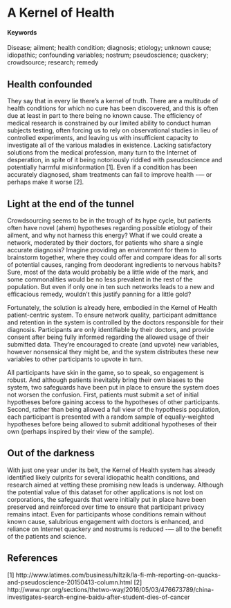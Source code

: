 # A Kernel of Health {#kernel-of-health}

#### Keywords

Disease; ailment; health condition; diagnosis; etiology; unknown cause; idiopathic; confounding variables; nostrum; pseudoscience; quackery; crowdsource; research; remedy

## Health confounded

They say that in every lie there’s a kernel of truth. There are a multitude of health conditions for which no cure has been discovered, and this is often due at least in part to there being no known cause. The efficiency of medical research is constrained by our limited ability to conduct human subjects testing, often forcing us to rely on observational studies in lieu of controlled experiments, and leaving us with insufficient capacity to investigate all of the various maladies in existence. Lacking satisfactory solutions from the medical profession, many turn to the Internet of desperation, in spite of it being notoriously riddled with pseudoscience and potentially harmful misinformation [1]. Even if a condition has been accurately diagnosed, sham treatments can fail to improve health -— or perhaps make it worse [2].

## Light at the end of the tunnel

Crowdsourcing seems to be in the trough of its hype cycle, but patients often have novel (ahem) hypotheses regarding possible etiology of their ailment, and why not harness this energy? What if we could create a network, moderated by their doctors, for patients who share a single accurate diagnosis? Imagine providing an environment for them to brainstorm together, where they could offer and compare ideas for all sorts of potential causes, ranging from deodorant ingredients to nervous habits? Sure, most of the data would probably be a little wide of the mark, and some commonalities would be no less prevalent in the rest of the population. But even if only one in ten such networks leads to a new and efficacious remedy, wouldn’t this justify panning for a little gold? 

Fortunately, the solution is already here, embodied in the Kernel of Health patient-centric system. To ensure network quality, participant admittance and retention in the system is controlled by the doctors responsible for their diagnosis. Participants are only identifiable by their doctors, and provide consent after being fully informed regarding the allowed usage of their submitted data. They're encouraged to create (and upvote) new variables, however nonsensical they might be, and the system distributes these new variables to other participants to upvote in turn. 

All participants have skin in the game, so to speak, so engagement is robust. And although patients inevitably bring their own biases to the system, two safeguards have been put in place to ensure the system does not worsen the confusion. First, patients must submit a set of initial hypotheses before gaining access to the hypotheses of other participants. Second, rather than being allowed a full view of the hypothesis population, each participant is presented with a random sample of equally-weighted hypotheses before being allowed to submit additional hypotheses of their own (perhaps inspired by their view of the sample). 

## Out of the darkness

With just one year under its belt, the Kernel of Health system has already identified likely culprits for several idiopathic health conditions, and research aimed at vetting these promising new leads is underway. Although the potential value of this dataset for other applications is not lost on corporations, the safeguards that were initially put in place have been preserved and reinforced over time to ensure that participant privacy remains intact. Even for participants whose conditions remain without known cause, salubrious engagement with doctors is enhanced, and reliance on Internet quackery and nostrums is reduced -— all to the benefit of the patients and science.

## References

[1] http://www.latimes.com/business/hiltzik/la-fi-mh-reporting-on-quacks-and-pseudoscience-20150413-column.html
[2] http://www.npr.org/sections/thetwo-way/2016/05/03/476673789/china-investigates-search-engine-baidu-after-student-dies-of-cancer

